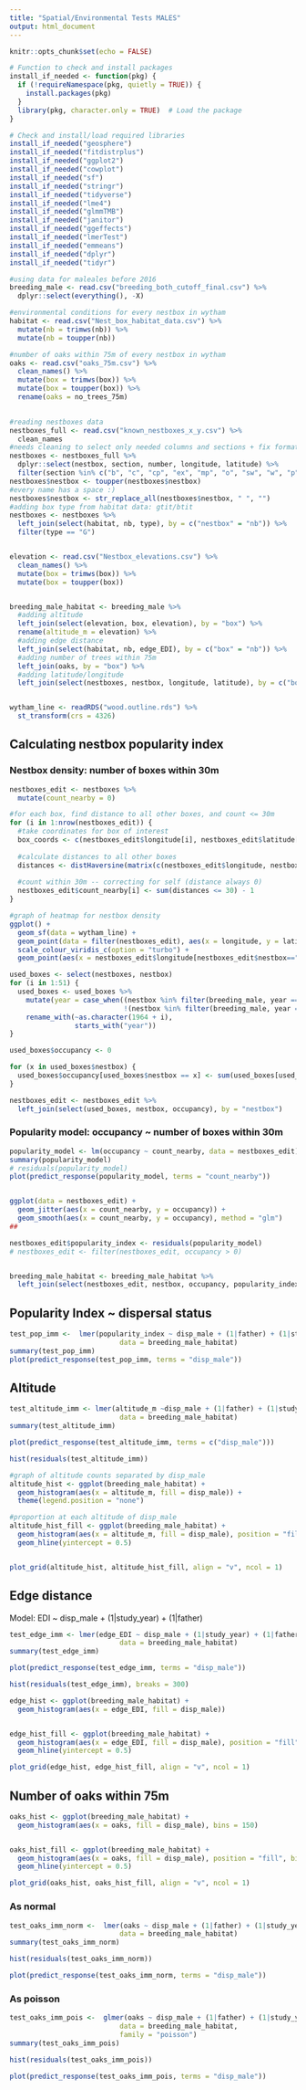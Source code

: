 ---
title: "Spatial/Environmental Tests MALES"
output: html_document
---

```{r setup, include=FALSE}
knitr::opts_chunk$set(echo = FALSE)
```

<!-- Goal:  -->
<!-- Test for differences in spatial vars (altitude, edge distance) between imm/res, and effects on fitness. THEN combination. Models initially testing effect on fitness, and then on the proportion of immigrants in that nestbox? -->
<!-- If add eg altitude to regular models before as a fixed effect, should in theory separate the effect of differing altitude: if we see the effect diminish, caused by environmentally distinct habitats? -->


```{r loading packages, echo = FALSE, include = FALSE}
# Function to check and install packages
install_if_needed <- function(pkg) {
  if (!requireNamespace(pkg, quietly = TRUE)) {
    install.packages(pkg)
  }
  library(pkg, character.only = TRUE)  # Load the package
}

# Check and install/load required libraries
install_if_needed("geosphere")
install_if_needed("fitdistrplus")
install_if_needed("ggplot2")
install_if_needed("cowplot")
install_if_needed("sf")
install_if_needed("stringr")
install_if_needed("tidyverse")
install_if_needed("lme4")
install_if_needed("glmmTMB")
install_if_needed("janitor")
install_if_needed("ggeffects")
install_if_needed("lmerTest")
install_if_needed("emmeans")
install_if_needed("dplyr")
install_if_needed("tidyr")


```


```{r reading data, echo = FALSE, include = FALSE}
#using data for maleales before 2016
breeding_male <- read.csv("breeding_both_cutoff_final.csv") %>% 
  dplyr::select(everything(), -X)

#environmental conditions for every nestbox in wytham
habitat <- read.csv("Nest_box_habitat_data.csv") %>% 
  mutate(nb = trimws(nb)) %>% 
  mutate(nb = toupper(nb))

#number of oaks within 75m of every nestbox in wytham
oaks <- read.csv("oaks_75m.csv") %>% 
  clean_names() %>% 
  mutate(box = trimws(box)) %>% 
  mutate(box = toupper(box)) %>% 
  rename(oaks = no_trees_75m)
  

#reading nestboxes data
nestboxes_full <- read.csv("known_nestboxes_x_y.csv") %>% 
  clean_names
#needs cleaning to select only needed columns and sections + fix formatting issues
nestboxes <- nestboxes_full %>% 
  dplyr::select(nestbox, section, number, longitude, latitude) %>% 
  filter(section %in% c("b", "c", "cp", "ex", "mp", "o", "sw", "w", "p")) 
nestboxes$nestbox <- toupper(nestboxes$nestbox)
#every name has a space :)
nestboxes$nestbox <- str_replace_all(nestboxes$nestbox, " ", "")
#adding box type from habitat data: gtit/btit
nestboxes <- nestboxes %>% 
  left_join(select(habitat, nb, type), by = c("nestbox" = "nb")) %>% 
  filter(type == "G")


elevation <- read.csv("Nestbox_elevations.csv") %>% 
  clean_names() %>% 
  mutate(box = trimws(box)) %>% 
  mutate(box = toupper(box)) 


breeding_male_habitat <- breeding_male %>% 
  #adding altitude 
  left_join(select(elevation, box, elevation), by = "box") %>%
  rename(altitude_m = elevation) %>% 
  #adding edge distance
  left_join(select(habitat, nb, edge_EDI), by = c("box" = "nb")) %>%
  #adding number of trees within 75m
  left_join(oaks, by = "box") %>% 
  #adding latitude/longitude
  left_join(select(nestboxes, nestbox, longitude, latitude), by = c("box" = "nestbox"))


wytham_line <- readRDS("wood.outline.rds") %>% 
  st_transform(crs = 4326)


```


## Calculating nestbox popularity index

### Nestbox density: number of boxes within 30m

```{r, echo = FALSE}
nestboxes_edit <- nestboxes %>% 
  mutate(count_nearby = 0)

#for each box, find distance to all other boxes, and count <= 30m
for (i in 1:nrow(nestboxes_edit)) {
  #take coordinates for box of interest
  box_coords <- c(nestboxes_edit$longitude[i], nestboxes_edit$latitude[i])
 
  #calculate distances to all other boxes
  distances <- distHaversine(matrix(c(nestboxes_edit$longitude, nestboxes_edit$latitude), ncol=2), box_coords)
 
  #count within 30m -- correcting for self (distance always 0)
  nestboxes_edit$count_nearby[i] <- sum(distances <= 30) - 1
}

#graph of heatmap for nestbox density
ggplot() + 
  geom_sf(data = wytham_line) + 
  geom_point(data = filter(nestboxes_edit), aes(x = longitude, y = latitude, colour = count_nearby)) +
  scale_colour_viridis_c(option = "turbo") + 
  geom_point(aes(x = nestboxes_edit$longitude[nestboxes_edit$nestbox=="C114"], y = nestboxes_edit$latitude[nestboxes_edit$nestbox=="C137"]))


```


```{r calculating occupancy, echo = FALSE}
used_boxes <- select(nestboxes, nestbox)
for (i in 1:51) {
  used_boxes <- used_boxes %>% 
    mutate(year = case_when((nestbox %in% filter(breeding_male, year == 1964 + i)$box) ~ 1,
                            !(nestbox %in% filter(breeding_male, year == 1964 + i)$box) ~ 0)) %>% 
    rename_with(~as.character(1964 + i),
                starts_with("year"))
}

used_boxes$occupancy <- 0

for (x in used_boxes$nestbox) {
  used_boxes$occupancy[used_boxes$nestbox == x] <- sum(used_boxes[used_boxes$nestbox == x, 2:52])
}

nestboxes_edit <- nestboxes_edit %>% 
  left_join(select(used_boxes, nestbox, occupancy), by = "nestbox") 

```

### Popularity model: occupancy ~ number of boxes within 30m

```{r nestbox popularity index, echo = FALSE}
popularity_model <- lm(occupancy ~ count_nearby, data = nestboxes_edit)
summary(popularity_model)
# residuals(popularity_model)
plot(predict_response(popularity_model, terms = "count_nearby"))


ggplot(data = nestboxes_edit) + 
  geom_jitter(aes(x = count_nearby, y = occupancy)) + 
  geom_smooth(aes(x = count_nearby, y = occupancy), method = "glm")
##

nestboxes_edit$popularity_index <- residuals(popularity_model)
# nestboxes_edit <- filter(nestboxes_edit, occupancy > 0)


breeding_male_habitat <- breeding_male_habitat %>% 
  left_join(select(nestboxes_edit, nestbox, occupancy, popularity_index), by = c("box" = "nestbox"))


```



## Popularity Index ~ dispersal status

```{r, echo = FALSE}
test_pop_imm <-  lmer(popularity_index ~ disp_male + (1|father) + (1|study_year), 
                           data = breeding_male_habitat)
summary(test_pop_imm)
plot(predict_response(test_pop_imm, terms = "disp_male"))

```




## Altitude


```{r altitude, echo = FALSE}

test_altitude_imm <- lmer(altitude_m ~disp_male + (1|father) + (1|study_year), 
                           data = breeding_male_habitat)
summary(test_altitude_imm)

plot(predict_response(test_altitude_imm, terms = c("disp_male")))

hist(residuals(test_altitude_imm))
```


```{r, echo = FALSE}
#graph of altitude counts separated by disp_male
altitude_hist <- ggplot(breeding_male_habitat) + 
  geom_histogram(aes(x = altitude_m, fill = disp_male)) + 
  theme(legend.position = "none") 

#proportion at each altitude of disp_male
altitude_hist_fill <- ggplot(breeding_male_habitat) + 
  geom_histogram(aes(x = altitude_m, fill = disp_male), position = "fill") + 
  geom_hline(yintercept = 0.5)


plot_grid(altitude_hist, altitude_hist_fill, align = "v", ncol = 1)


```

## Edge distance


Model: EDI ~ disp_male + (1|study_year) + (1|father)


```{r edge distance, echo = FALSE}
test_edge_imm <- lmer(edge_EDI ~ disp_male + (1|study_year) + (1|father), 
                           data = breeding_male_habitat)
summary(test_edge_imm)

plot(predict_response(test_edge_imm, terms = "disp_male"))

hist(residuals(test_edge_imm), breaks = 300)


```



```{r edge distance graphs, echo = FALSE}
edge_hist <- ggplot(breeding_male_habitat) +
  geom_histogram(aes(x = edge_EDI, fill = disp_male)) 


edge_hist_fill <- ggplot(breeding_male_habitat) +
  geom_histogram(aes(x = edge_EDI, fill = disp_male), position = "fill") + 
  geom_hline(yintercept = 0.5)

plot_grid(edge_hist, edge_hist_fill, align = "v", ncol = 1)

```



## Number of oaks within 75m

```{r oaks graphs, echo = FALSE}
oaks_hist <- ggplot(breeding_male_habitat) +
  geom_histogram(aes(x = oaks, fill = disp_male), bins = 150) 


oaks_hist_fill <- ggplot(breeding_male_habitat) +
  geom_histogram(aes(x = oaks, fill = disp_male), position = "fill", bins = 150) + 
  geom_hline(yintercept = 0.5)

plot_grid(oaks_hist, oaks_hist_fill, align = "v", ncol = 1)


```


### As normal

```{r oaks normal, echo = FALSE}
test_oaks_imm_norm <-  lmer(oaks ~ disp_male + (1|father) + (1|study_year), 
                           data = breeding_male_habitat)
summary(test_oaks_imm_norm)

hist(residuals(test_oaks_imm_norm))

plot(predict_response(test_oaks_imm_norm, terms = "disp_male"))

```




### As poisson

```{r oaks poisson, echo = FALSE}
test_oaks_imm_pois <-  glmer(oaks ~ disp_male + (1|father) + (1|study_year), 
                           data = breeding_male_habitat,
                           family = "poisson")
summary(test_oaks_imm_pois)

hist(residuals(test_oaks_imm_pois))

plot(predict_response(test_oaks_imm_pois, terms = "disp_male"))

```


